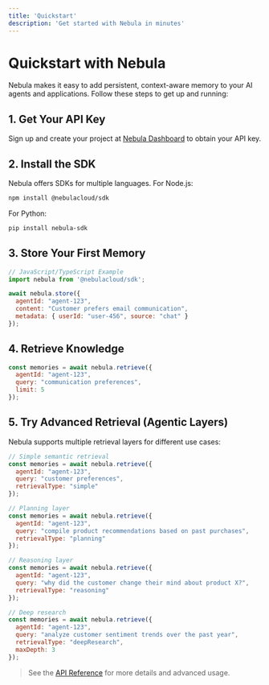 ```yaml
---
title: 'Quickstart'
description: 'Get started with Nebula in minutes'
---
```


# Quickstart with Nebula

Nebula makes it easy to add persistent, context-aware memory to your AI agents and applications. Follow these steps to get up and running:

## 1. Get Your API Key

Sign up and create your project at [Nebula Dashboard](https://dashboard.nebulacloud.app) to obtain your API key.

## 2. Install the SDK

Nebula offers SDKs for multiple languages. For Node.js:

```bash
npm install @nebulacloud/sdk
```

For Python:

```bash
pip install nebula-sdk
```

## 3. Store Your First Memory

```js
// JavaScript/TypeScript Example
import nebula from '@nebulacloud/sdk';

await nebula.store({
  agentId: "agent-123",
  content: "Customer prefers email communication",
  metadata: { userId: "user-456", source: "chat" }
});
```

## 4. Retrieve Knowledge

```js
const memories = await nebula.retrieve({
  agentId: "agent-123",
  query: "communication preferences",
  limit: 5
});
```

## 5. Try Advanced Retrieval (Agentic Layers)

Nebula supports multiple retrieval layers for different use cases:

```js
// Simple semantic retrieval
const memories = await nebula.retrieve({
  agentId: "agent-123",
  query: "customer preferences",
  retrievalType: "simple"
});

// Planning layer
const memories = await nebula.retrieve({
  agentId: "agent-123",
  query: "compile product recommendations based on past purchases",
  retrievalType: "planning"
});

// Reasoning layer
const memories = await nebula.retrieve({
  agentId: "agent-123",
  query: "why did the customer change their mind about product X?",
  retrievalType: "reasoning"
});

// Deep research
const memories = await nebula.retrieve({
  agentId: "agent-123",
  query: "analyze customer sentiment trends over the past year",
  retrievalType: "deepResearch",
  maxDepth: 3
});
```

> See the [API Reference](/api-reference/introduction) for more details and advanced usage.
